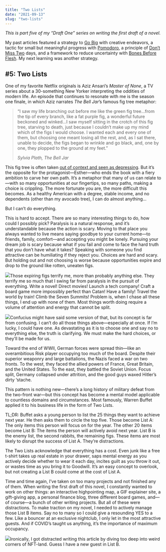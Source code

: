 ```yaml
---
title: "Two Lists"
date: "2021-09-13"
slug: "two-lists"
---
```


*This is part five of my “Draft One” series on writing the first draft of a novel.*

My past articles featured a strategy to [Go Big](https://andersun.substack.com/p/draft-one) with creative endeavors, a tactic for small but meaningful progress with [Pomodoro](https://andersun.substack.com/p/pomodoro), a principle of [Don’t Miss Two](https://andersun.substack.com/p/dont-miss-two) days, and a framework to reduce uncertainty with [Bones Before Flesh](https://andersun.substack.com/p/bones-before-flesh). My next learning was another strategy.

\#5: Two Lists
--------------

One of my favorite Netflix originals is Aziz Ansari’s *Master of None*, a TV series about a 30-something New Yorker interpreting the oddities of modern life. An episode that continues to resonate with me is the season one finale, in which Aziz narrates *The Bell Jar*’s famous fig tree metaphor:

> “I saw my life branching out before me like the green fig tree…from the tip of every branch, like a fat purple fig, a wonderful future beckoned and winked…I saw myself sitting in the crotch of this fig tree, starving to death, just because I couldn’t make up my mind which of the figs I would choose. I wanted each and every one of them, but choosing one meant losing all the rest, and, as I sat there, unable to decide, the figs began to wrinkle and go black, and, one by one, they plopped to the ground at my feet.”
> 
> <cite>Sylvia Plath, *The Bell Jar*</cite>

This fig tree is often taken [out of context and seen as depressing](https://www.bustle.com/p/the-fig-tree-quote-in-the-bell-jar-is-always-used-out-of-context-it-actually-changes-the-entire-meaning-8509944). But it’s the opposite for the protagonist—Esther—who ends the book with a fiery ambition to carve her own path. It’s a metaphor that many of us can relate to—with so many opportunities at our fingertips, so many paths, making a choice is crippling. The more fortunate you are, the more difficult this becomes. As a healthy American with a degree, stable income, and no dependents (other than my avocado tree), I can do almost anything…

But I can’t do everything.

This is hard to accept. There are so many interesting things to do, how could I possibly pick? Paralysis is a natural response, and it’s understandable because the action is scary. Moving to that place you always wanted to live means saying goodbye to your current home—to friends, family, comfort—and accepting you might be lonely. Pursuing your dream job is scary because what if you fail and come to face the hard truth that you don’t have what it takes? Speaking with someone you find attractive can be humiliating if they reject you. Choices are hard and scary. But holding out and not choosing is worse because opportunities expire and drop to the ground like rotten, uneaten figs.

![](../../uploads/2021/09/2-list-tree.png)Those expiring figs terrify me, more than probably anything else. They terrify me so much that I swing far from paralysis in the pursuit of everything. Write a novel! Direct movies! Launch a tech company! Craft a board game more impossibly perfect than Catan! Have a family! Travel the world by train! Climb the Seven Summits! Problem is, when I chase all these things, I end up with none of them. Most things worth doing require a volume of attention and energy that cannot be split.

![](../../uploads/2021/09/2-list-rabbits.png)Confucius might have said some version of that, but its concept is far from confusing. I can’t do all those things above—especially at once. If I’m lucky, I could have one. As devastating as it is to choose one and say no to everything else, the truth is clarifying. We must make the hard choices, or they’ll be made for us.

Toward the end of WWII, German forces were spread thin—like an overambitious Risk player occupying too much of the board. Despite their superior weaponry and large battalions, the Nazis faced a war on two fronts. To the west, they faced the allied powers of France, Great Britain, and the United States. To the east, they battled the Soviet Union. Focus split, Germany collapsed under attrition, and the good guys waxed Hitler’s dirty ‘stache.

This pattern is nothing new—there’s a long history of military defeat from the two-front war—but this concept has become a mental model applicable to countless domains and circumstances. Most famously, Warren Buffet applied it to his business life in the form of Two Lists.

TL;DR: Buffet asks a young person to list the 25 things they want to achieve next year. He then asks them to circle the top five. Those become List A: The only items this person will focus on for the year. The other 20 items become List B: The items the person will actively avoid next year. List B is the enemy list, the second rabbits, the remaining figs. These items are most likely to disrupt the success of List A. They’re distractions.

The Two Lists acknowledge that everything has a cost. Even junk like a free t-shirt takes up real estate in your drawer, saps mental energy as you actively decide whether to wear it each day, incites guilt as you throw it out, or wastes time as you bring it to Goodwill. It’s an easy concept to overlook, but not creating a List B could come at the cost of List A.

Time and time again, I’ve taken on too many projects and not finished any of them. When writing the first draft of this novel, I constantly wanted to work on other things: an interactive highpointing map, a GIF explainer site, a gift-giving app, a personal finance blog, three different board games, and—of course—a bunch of other writing projects. But all of these were distractions. To make traction on my novel, I needed to actively manage those List B items. Say no to many so I could give a resounding YES to a few. Like a bouncer at an exclusive nightclub, I only let in the most attractive guests. And if COVID’s taught us anything, it’s the importance of maximum occupancy.

![](../../uploads/2021/09/2-lists-club.png)Ironically, I got distracted writing this article by diving too deep into weird corners of NFT-land. Guess I have a new guest in List B.